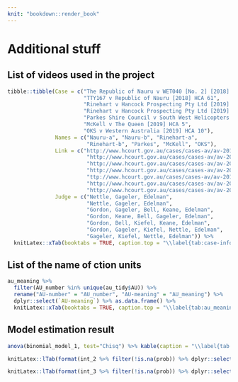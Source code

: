 ```yaml
---
knit: "bookdown::render_book"
---
```


\appendix

# Additional stuff

## List of videos used in the project

```r
tibble::tibble(Case = c("The Republic of Nauru v WET040 [No. 2] [2018] HCA 60", 
                        "TTY167 v Republic of Nauru [2018] HCA 61", 
                        "Rinehart v Hancock Prospecting Pty Ltd [2019] HCA 13", 
                        "Rinehart v Hancock Prospecting Pty Ltd [2019] HCA 13", 
                        "Parkes Shire Council v South West Helicopters Pty Limited [2019] HCA 14",
                        "McKell v The Queen [2019] HCA 5",
                        "OKS v Western Australia [2019] HCA 10"), 
               Names = c("Nauru-a", "Nauru-b", "Rinehart-a", 
                         "Rinehart-b", "Parkes", "McKell", "OKS"), 
               Link = c("http://www.hcourt.gov.au/cases/cases-av/av-2018-11-07a",
                         "http://www.hcourt.gov.au/cases/cases-av/av-2018-11-07b",
                         "http://www.hcourt.gov.au/cases/cases-av/av-2018-11-13",
                         "http://www.hcourt.gov.au/cases/cases-av/av-2018-11-14a",
                         "ttp://www.hcourt.gov.au/cases/cases-av/av-2018-11-14b",
                         "http://www.hcourt.gov.au/cases/cases-av/av-2018-12-07",
                         "http://www.hcourt.gov.au/cases/cases-av/av-2019-02-14"),
               Judge = c("Nettle, Gageler, Edelman",
                         "Nettle, Gageler, Edelman",
                         "Gordon, Gageler, Bell, Keane, Edelman",
                         "Gordon, Keane, Bell, Gageler, Edelman",
                         "Gordon, Bell, Kiefel, Keane, Edelman",
                         "Gordon, Gageler, Kiefel, Nettle, Edelman",
                         "Gageler, Kiefel, Nettle, Edelman")) %>% 
  knitLatex::xTab(booktabs = TRUE, caption.top = "\\label{tab:case-info} Information on the cases used in the project")
```


<!-- |Case|Name|AV recording link|Judge| -->
<!-- |---|--|----|---| -->
<!-- |The Republic of Nauru v WET040 [No. 2] [2018] HCA 60|`Nauru_a`|http://www.hcourt.gov.au/cases/cases-av/av-2018-11-07a|Nettle, Gageler, Edelman| -->
<!-- |TTY167 v Republic of Nauru [2018] HCA 61|`Nauru_b`|http://www.hcourt.gov.au/cases/cases-av/av-2018-11-07b|Nettle, Gageler, Edelman| -->
<!-- |Rinehart v Hancock Prospecting Pty Ltd [2019] HCA 13|`Rinehart_a`|http://www.hcourt.gov.au/cases/cases-av/av-2018-11-13|Gordon, Gageler, Bell, Keane, Edelman| -->
<!-- |Rinehart v Hancock Prospecting Pty Ltd [2019] HCA 13|`Rinehart_b`|http://www.hcourt.gov.au/cases/cases-av/av-2018-11-14a|Gordon, Keane, Bell, Gageler, Edelman| -->
<!-- |Parkes Shire Council v South West Helicopters Pty Limited [2019] HCA 14|`Parkes`|http://www.hcourt.gov.au/cases/cases-av/av-2018-11-14b|Gordon, Bell, Kiefel, Keane, Edelman| -->
<!-- |McKell v The Queen [2019] HCA 5|`McKell`|http://www.hcourt.gov.au/cases/cases-av/av-2018-12-07|Gordon, Gageler, Kiefel, Nettle, Edelman| -->
<!-- |OKS v Western Australia [2019] HCA 10|`OKS`|http://www.hcourt.gov.au/cases/cases-av/av-2019-02-14|Gordon, Gageler, Kiefel, Nettle, Edelman| -->

<!-- Table: Details of videos processed. -->

## List of the name of ction units

```r
au_meaning %>% 
  filter(AU_number %in% unique(au_tidy$AU)) %>% 
  rename("AU-number" = "AU_number", "AU-meaning" = "AU_meaning") %>% 
  dplyr::select(`AU-meaning`) %>% as.data.frame() %>% 
  knitLatex::xTab(booktabs = TRUE, caption.top = "\\label{tab:au_meaning} The meaning of all the action unit estimated")
```

## Model estimation result 

```r
anova(binomial_model_1, test="Chisq") %>% kable(caption = "\\label{tab:anova}ANOVA result")
```


```r
knitLatex::lTab(format(int_2 %>% filter(!is.na(prob)) %>% dplyr::select(-df), digits = 2), booktabs = TRUE, caption.firsthead = "\\label{tab:result_2} model result 2")
```


```r
knitLatex::lTab(format(int_3 %>% filter(!is.na(prob)) %>% dplyr::select(-df), digits = 2), booktabs = TRUE, caption.firsthead = "\\label{tab:result_3} model result 3")
```

